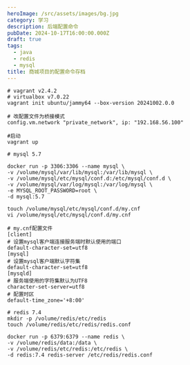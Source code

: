 ```yaml
---
heroImage: /src/assets/images/bg.jpg
category: 学习
description: 后端配置命令
pubDate: 2024-10-17T16:00:00.000Z
draft: true
tags:
  - java
  - redis
  - mysql
title: 商城项目的配置命令存档
---
```


```shell
# vagrant v2.4.2
# virtualbox v7.0.22
vagrant init ubuntu/jammy64 --box-version 20241002.0.0

# 改配置文件为桥接模式
config.vm.network "private_network", ip: "192.168.56.100"

#启动
vagrant up
```

```shell
# mysql 5.7

docker run -p 3306:3306 --name mysql \
-v /volume/mysql/var/lib/mysql:/var/lib/mysql \
-v /volume/mysql/etc/mysql/conf.d:/etc/mysql/conf.d \
-v /volume/mysql/var/log/mysql:/var/log/mysql \
-e MYSQL_ROOT_PASSWORD=root \
-d mysql:5.7

touch /volume/mysql/etc/mysql/conf.d/my.cnf
vi /volume/mysql/etc/mysql/conf.d/my.cnf

# my.cnf配置文件
[client]
# 设置mysql客户端连接服务端时默认使用的端口
default-character-set=utf8
[mysql]
# 设置mysql客户端默认字符集
default-character-set=utf8
[mysqld]
# 服务端使用的字符集默认为UTF8
character-set-server=utf8
# 配置时区
default-time_zone='+8:00'
```

```shell
# redis 7.4
mkdir -p /volume/redis/etc/redis
touch /volume/redis/etc/redis/redis.conf

docker run -p 6379:6379 --name redis \
-v /volume/redis/data:/data \
-v /volume/redis/etc/redis:/etc/redis \
-d redis:7.4 redis-server /etc/redis/redis.conf
```
